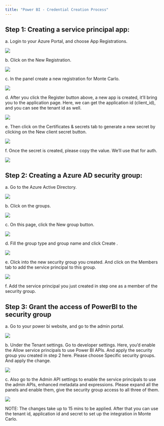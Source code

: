 ```yaml
---
title: "Power BI - Credential Creation Process"
---
```


## Step 1: Creating a service principal app:

a. Login to your Azure Portal, and choose App Registrations.

![](/images/ceab92e-image.png)

b. Click on the New Registration.

![](/images/6ca8804-image.png)

c. In the panel create a new registration for Monte Carlo.

![](/images/78ea373-image.png)

d. After you click the Register button above, a new app is created, it’ll bring you to the application page. Here, we can get the application id (client\_id), and you can see the tenant id as well.

![](/images/cda394b-image.png)

e. Then click on the Certificates & secrets tab to generate a new secret by clicking on the New client secret button.

![](/images/c0fa435-image.png)

f. Once the secret is created, please copy the value. We’ll use that for auth.

![](/images/d89a0c4-image.png)

## Step 2: Creating a Azure AD security group:

a. Go to the Azure Active Directory.

![](/images/5a39147-image.png)

b. Click on the groups.

![](/images/d7e9a56-image.png)

c. On this page, click the New group button.

![](/images/39754d8-image.png)

d. Fill the group type and group name and click Create .

![](/images/da54405-image.png)

e. Click into the new security group you created. And click on the Members tab to add the service principal to this group.

![](/images/074e775-image.png)

f. Add the service principal you just created in step one as a member of the security group.

## Step 3: Grant the access of PowerBI to the security group

a. Go to your power bi website, and go to the admin portal.

![](/images/1967ec7-image.png)

b. Under the Tenant settings. Go to developer settings. Here, you’d enable the Allow service principals to use Power BI APIs. And apply the security group you created in step 2 here. Please choose Specific security groups. And apply the change. 

![](/images/4a74886-image.png)

c. Also go to the Admin API settings to enable the service principals to use the admin APIs, enhanced metadata and expressions. Please expand all the panels and enable them, give the security group access to all three of them.

![](/images/5cb5e7e-image.png)

NOTE: The changes take up to 15 mins to be applied. After that you can use the tenant id, application id and secret to set up the integration in Monte Carlo.